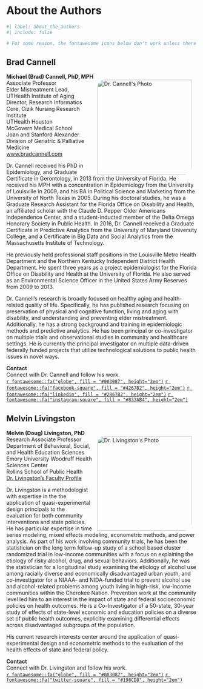 # About the Authors {.unnumbered}

```r
#| label: about_the_authors
#| include: false

# For some reason, the fontawesome icons below don't work unless there is a code chunk somewhere in the file.
```

## Brad Cannell {.unnumbered}

**Michael (Brad) Cannell, PhD, MPH**   
<!-- Cannell profile photo -->
<img align="right" src="cannell-headshot.png" alt="Dr. Cannell's Photo" width="250" style="margin: 0 1em 0 1em; border-radius: 20px 0px 20px 0px;">
Associate Professor   
Elder Mistreatment Lead, UTHealth Institute of Aging   
Director, Research Informatics Core, Cizik Nursing Research Institute   
UTHealth Houston   
McGovern Medical School   
Joan and Stanford Alexander Division of Geriatric & Palliative Medicine   
[www.bradcannell.com](https://www.bradcannell.com)   

Dr. Cannell received his PhD in Epidemiology, and Graduate Certificate in Gerontology, in 2013 from the University of Florida. He received his MPH with a concentration in Epidemiology from the University of Louisville in 2009, and his BA in Political Science and Marketing from the University of North Texas in 2005. During his doctoral studies, he was a Graduate Research Assistant for the Florida Office on Disability and Health, an affiliated scholar with the Claude D. Pepper Older Americans Independence Center, and a student-inducted member of the Delta Omega Honorary Society in Public Health. In 2016, Dr. Cannell received a Graduate Certificate in Predictive Analytics from the University of Maryland University College, and a Certificate in Big Data and Social Analytics from the Massachusetts Institute of Technology. 

He previously held professional staff positions in the Louisville Metro Health Department and the Northern Kentucky Independent District Health Department. He spent three years as a project epidemiologist for the Florida Office on Disability and Health at the University of Florida. He also served as an Environmental Science Officer in the United States Army Reserves from 2009 to 2013.

Dr. Cannell’s research is broadly focused on healthy aging and health-related quality of life. Specifically, he has published research focusing on preservation of physical and cognitive function, living and aging with disability, and understanding and preventing elder mistreatment. Additionally, he has a strong background and training in epidemiologic methods and predictive analytics. He has been principal or co-investigator on multiple trials and observational studies in community and healthcare settings. He is currently the principal investigator on multiple data-driven federally funded projects that utilize technological solutions to public health issues in novel ways.

**Contact**   
Connect with Dr. Cannell and follow his work.   
<a href="https://www.bradcannell.com" target="_blank">`r fontawesome::fa("globe", fill = "#003087", height="2em")`</a>
<a href="https://www.facebook.com/Brad-Cannell-PhD-MPH-109345984850672" target="_blank">`r fontawesome::fa("facebook-square", fill = "#4267B2", height="2em")`</a>
<a href="https://www.linkedin.com/in/bradcannell/" target="_blank">`r fontawesome::fa("linkedin", fill = "#2867B2", height="2em")`</a>
<a href="https://www.instagram.com/brad_cannell/" target="_blank">`r fontawesome::fa("instagram-square", fill = "#833AB4", height="2em")`</a>


## Melvin Livingston {.unnumbered}

**Melvin (Doug) Livingston, PhD**   
<!-- Livingston profile photo -->
<img align="right" src="livingston-headshot.jpeg" alt="Dr. Livingston's Photo" width="250" style="margin: 0 1em 0 1em; border-radius: 20px 0px 20px 0px;">
Research Associate Professor    
Department of Behavioral, Social, and Health Education Sciences     
Emory University Woodruff Health Sciences Center    
Rollins School of Public Health    
[Dr. Livingston's Faculty Profile](https://sph.emory.edu/faculty/profile/index.php?FID=melvin-livingston-8970)

Dr. Livingston is a methodologist with expertise in the the application of quasi-experimental design principals to the evaluation for both community interventions and state policies. He has particular expertise in time series modeling, mixed effects modeling, econometric methods, and power analysis. As part of his work involving community trials, he has been the statistician on the long term follow-up study of a school based cluster randomized trial in low-income communities with a focus on explaining the etiology of risky alcohol, drug, and sexual behaviors. Additionally, he was the statistician for a longitudinal study examining the etiology of alcohol use among racially diverse and economically disadvantaged urban youth, and co-investigator for a NIAAA- and NIDA-funded trial to prevent alcohol use and alcohol-related problems among youth living in high-risk, low-income communities within the Cherokee Nation. Prevention work at the community level led him to an interest in the impact of state and federal socioeconomic policies on health outcomes. He is a Co-Investigator of a 50-state, 30-year study of effects of state-level economic and education policies on a diverse set of public health outcomes, explicitly examining differential effects across disadvantaged subgroups of the population.

His current research interests center around the application of quasi-experimental design and econometric methods to the evaluation of the health effects of state and federal policy.

**Contact**    
Connect with Dr. Livingston and follow his work.   
<a href="https://sph.emory.edu/faculty/profile/index.php?FID=melvin-livingston-8970" target="_blank">`r fontawesome::fa("globe", fill = "#003087", height="2em")`</a>
<a href="https://twitter.com/MD3_Phd" target="_blank">`r fontawesome::fa("twitter-square", fill = "#198CD8", height="2em")`</a>